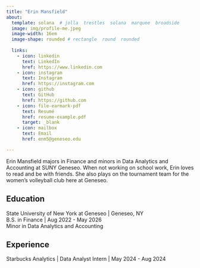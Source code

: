 ```yaml
---
title: "Erin Mansfield" 
about:
  template: solana  # jolla  trestles  solana  marquee  broadside
  image: img/profile-me.jpeg
  image-width: 16em
  image-shape: rounded # rectangle  round  rounded
  
  links:
    - icon: linkedin
      text: LinkedIn
      href: https://www.linkedin.com
    - icon: instagram
      text: Instagram
      href: https://instagram.com
    - icon: github
      text: GitHub
      href: https://github.com
    - icon: file-earmark-pdf
      text: Resumé
      href: resume-example.pdf
      target: _blank
    - icon: mailbox
      text: Email
      href: enm5@geneseo.edu

---
```



Erin Mansfield majors in Finance and minors in Data Analytics and Accounting at SUNY Geneseo. When not working on school work, Erin loves to read and be with friends. She also plays on the tournament team for the women's  volleyball club here at Geneseo. 

## Education

State University of New York at Geneseo | Geneseo, NY <br>
B.S. in Finance | Aug 2022 - May 2026 <br>
Minor in Data Analytics and Accounting

## Experience

Starbucks Analytics | Data Analyst Intern | May 2024 - Aug 2024


